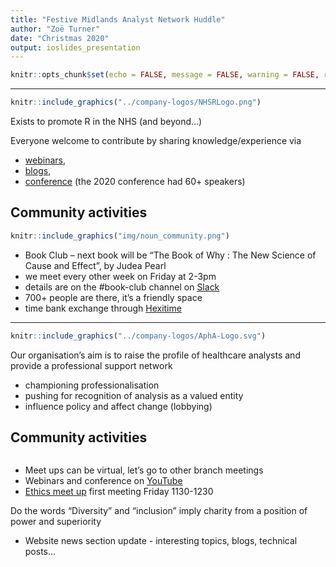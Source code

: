 ```yaml
---
title: "Festive Midlands Analyst Network Huddle"
author: "Zoë Turner"
date: "Christmas 2020"
output: ioslides_presentation
---
```


```r
knitr::opts_chunk$set(echo = FALSE, message = FALSE, warning = FALSE, results = 'asis')

```

---

```r

knitr::include_graphics("../company-logos/NHSRLogo.png")

```

Exists to promote R in the NHS (and beyond...)

Everyone welcome to contribute by sharing knowledge/experience via 

* [webinars](https://nhsrcommunity.com/learn-r/workshops/),
* [blogs](https://nhsrcommunity.com/blog/),
* [conference](https://www.youtube.com/channel/UCMwM-3tg_-Pbx8hKO78q5EA) (the 2020 conference had 60+ speakers)

## Community activities

```r

knitr::include_graphics("img/noun_community.png")

```

* Book Club – next book will be "The Book of Why : The New Science of Cause and Effect", by Judea Pearl
* we meet every other week on Friday at 2-3pm
* details are on the #book-club channel on [Slack](nhsrcommunity.slack.com) 
* 700+ people are there, it's a friendly space
* time bank exchange through [Hexitime](https://hexitime.com/) 

---

```r

knitr::include_graphics("../company-logos/AphA-Logo.svg")

```

Our organisation’s aim is to raise the profile of healthcare analysts and provide a professional support network

* championing professionalisation
* pushing for recognition of analysis as a valued entity
* influence policy and affect change (lobbying)

## Community activities

```r

```

* Meet ups can be virtual, let's go to other branch meetings
* Webinars and conference on [YouTube](https://www.youtube.com/channel/UCJVrw1kIEyQmb1khi1nQSNQ)
* [Ethics meet up](https://www.aphanalysts.org/apha-hub/apha-data-ethics-meeting-invitation-to-join-in/) first meeting Friday 1130-1230

Do the words “Diversity” and “inclusion” imply charity from a position of power and superiority

* Website news section update - interesting topics, blogs, technical posts...


